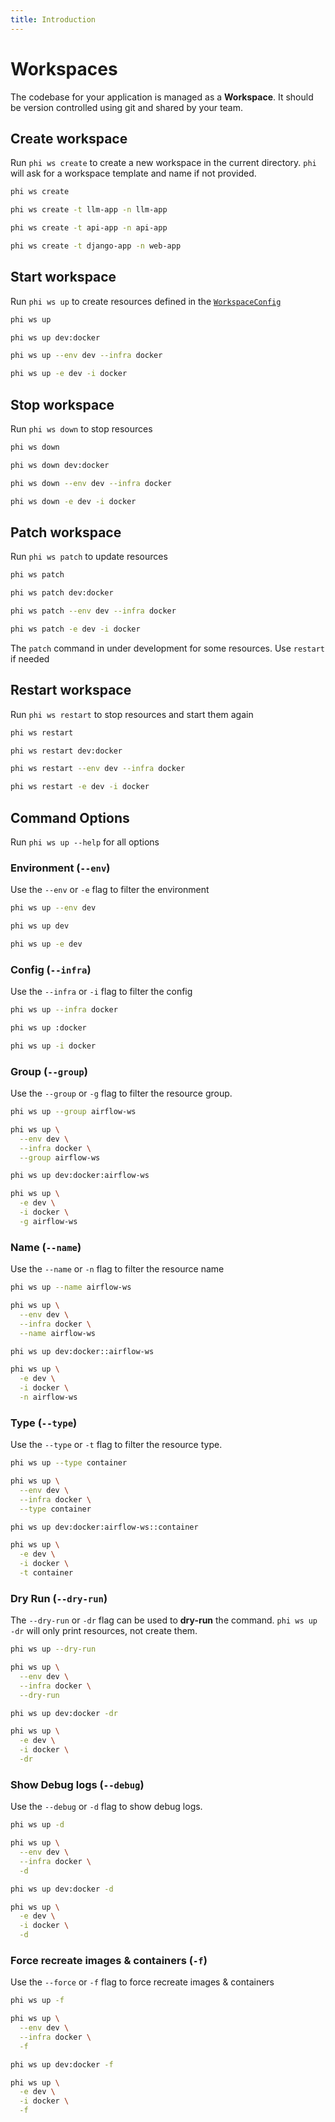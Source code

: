 ```yaml
---
title: Introduction
---
```


# Workspaces

The codebase for your application is managed as a **Workspace**. It should be version controlled using git and shared by your team.

## Create workspace

Run `phi ws create` to create a new workspace in the current directory. `phi` will ask for a workspace template and name if not provided.

<CodeGroup>

```bash {{ title: 'Create Workspace' }}
phi ws create
```

```bash {{ title: 'Create LLM App' }}
phi ws create -t llm-app -n llm-app
```

```bash {{ title: 'Create Api App' }}
phi ws create -t api-app -n api-app
```

```bash {{ title: 'Create Web App' }}
phi ws create -t django-app -n web-app
```

</CodeGroup>

## Start workspace

Run `phi ws up` to create resources defined in the [`WorkspaceConfig`](#workspace-ionfiguration)

<CodeGroup>

```bash {{ title: 'Terminal' }}
phi ws up
```

```bash {{ title: 'Shorthand' }}
phi ws up dev:docker
```

```bash {{ title: 'With Options' }}
phi ws up --env dev --infra docker
```

```bash {{ title: 'Short Options' }}
phi ws up -e dev -i docker
```

</CodeGroup>

## Stop workspace

Run `phi ws down` to stop resources

<CodeGroup>

```bash {{ title: 'Terminal' }}
phi ws down
```

```bash {{ title: 'Shorthand' }}
phi ws down dev:docker
```

```bash {{ title: 'With Options' }}
phi ws down --env dev --infra docker
```

```bash {{ title: 'Short Options' }}
phi ws down -e dev -i docker
```

</CodeGroup>

## Patch workspace

Run `phi ws patch` to update resources

<CodeGroup>

```bash {{ title: 'Terminal' }}
phi ws patch
```

```bash {{ title: 'Shorthand' }}
phi ws patch dev:docker
```

```bash {{ title: 'With Options' }}
phi ws patch --env dev --infra docker
```

```bash {{ title: 'Short Options' }}
phi ws patch -e dev -i docker
```

</CodeGroup>

<Note>

The `patch` command in under development for some resources. Use `restart` if needed

</Note>

## Restart workspace

Run `phi ws restart` to stop resources and start them again

<CodeGroup>

```bash {{ title: 'Terminal' }}
phi ws restart
```

```bash {{ title: 'Shorthand' }}
phi ws restart dev:docker
```

```bash {{ title: 'With Options' }}
phi ws restart --env dev --infra docker
```

```bash {{ title: 'Short Options' }}
phi ws restart -e dev -i docker
```

</CodeGroup>

## Command Options

<Note>Run `phi ws up --help` for all options</Note>

### Environment (`--env`)

Use the `--env` or `-e` flag to filter the environment

<CodeGroup>

```bash {{ title: 'Flag' }}
phi ws up --env dev
```

```bash {{ title: 'Shorthand' }}
phi ws up dev
```

```bash {{ title: 'Short Options' }}
phi ws up -e dev
```

</CodeGroup>

### Config (`--infra`)

Use the `--infra` or `-i` flag to filter the config

<CodeGroup>

```bash {{ title: 'Flag' }}
phi ws up --infra docker
```

```bash {{ title: 'Shorthand' }}
phi ws up :docker
```

```bash {{ title: 'Short Options' }}
phi ws up -i docker
```

</CodeGroup>

### Group (`--group`)

Use the `--group` or `-g` flag to filter the resource group.

<CodeGroup>

```bash {{ title: 'Flag' }}
phi ws up --group airflow-ws
```

```bash {{ title: 'With Options' }}
phi ws up \
  --env dev \
  --infra docker \
  --group airflow-ws
```

```bash {{ title: 'Shorthand' }}
phi ws up dev:docker:airflow-ws
```

```bash {{ title: 'Short Options' }}
phi ws up \
  -e dev \
  -i docker \
  -g airflow-ws
```

</CodeGroup>

### Name (`--name`)

Use the `--name` or `-n` flag to filter the resource name

<CodeGroup>

```bash {{ title: 'Flag' }}
phi ws up --name airflow-ws
```

```bash {{ title: 'With Options' }}
phi ws up \
  --env dev \
  --infra docker \
  --name airflow-ws
```

```bash {{ title: 'Shorthand' }}
phi ws up dev:docker::airflow-ws
```

```bash {{ title: 'Short Options' }}
phi ws up \
  -e dev \
  -i docker \
  -n airflow-ws
```

</CodeGroup>

### Type (`--type`)

Use the `--type` or `-t` flag to filter the resource type.

<CodeGroup>

```bash {{ title: 'Flag' }}
phi ws up --type container
```

```bash {{ title: 'With Options' }}
phi ws up \
  --env dev \
  --infra docker \
  --type container
```

```bash {{ title: 'Shorthand' }}
phi ws up dev:docker:airflow-ws::container
```

```bash {{ title: 'Short Options' }}
phi ws up \
  -e dev \
  -i docker \
  -t container
```

</CodeGroup>

### Dry Run (`--dry-run`)

The `--dry-run` or `-dr` flag can be used to **dry-run** the command. `phi ws up -dr` will only print resources, not create them.

<CodeGroup>

```bash {{ title: 'Flag' }}
phi ws up --dry-run
```

```bash {{ title: 'With Options' }}
phi ws up \
  --env dev \
  --infra docker \
  --dry-run
```

```bash {{ title: 'Shorthand' }}
phi ws up dev:docker -dr
```

```bash {{ title: 'Short Options' }}
phi ws up \
  -e dev \
  -i docker \
  -dr
```

</CodeGroup>

### Show Debug logs (`--debug`)

Use the `--debug` or `-d` flag to show debug logs.

<CodeGroup>

```bash {{ title: 'Flag' }}
phi ws up -d
```

```bash {{ title: 'With Options' }}
phi ws up \
  --env dev \
  --infra docker \
  -d
```

```bash {{ title: 'Shorthand' }}
phi ws up dev:docker -d
```

```bash {{ title: 'Short Options' }}
phi ws up \
  -e dev \
  -i docker \
  -d
```

</CodeGroup>

### Force recreate images & containers (`-f`)

Use the `--force` or `-f` flag to force recreate images & containers

<CodeGroup>

```bash {{ title: 'Flag' }}
phi ws up -f
```

```bash {{ title: 'With Options' }}
phi ws up \
  --env dev \
  --infra docker \
  -f
```

```bash {{ title: 'Shorthand' }}
phi ws up dev:docker -f
```

```bash {{ title: 'Short Options' }}
phi ws up \
  -e dev \
  -i docker \
  -f
```

</CodeGroup>
